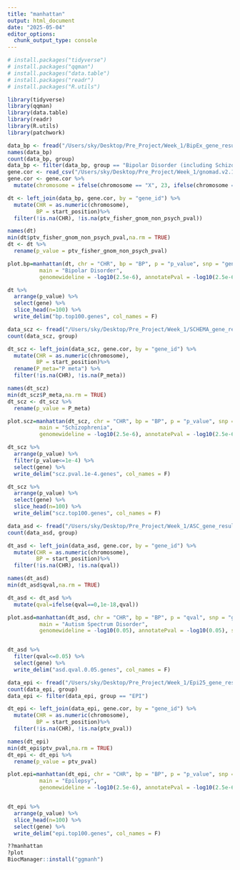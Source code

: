 ```yaml
---
title: "manhattan"
output: html_document
date: "2025-05-04"
editor_options: 
  chunk_output_type: console
---
```


```r
# install.packages("tidyverse")
# install.packages("qqman")
# install.packages("data.table")
# install.packages("readr")
# install.packages("R.utils")

library(tidyverse)
library(qqman)
library(data.table)
library(readr)
library(R.utils)
library(patchwork)
```

```r
data_bp <- fread("/Users/sky/Desktop/Pre_Project/Week_1/BipEx_gene_results.tsv.bgz")
names(data_bp)      
count(data_bp, group)
data_bp <- filter(data_bp, group == "Bipolar Disorder (including Schizoaffective)")
gene.cor <- read_csv("/Users/sky/Desktop/Pre_Project/Week_1/gnomad.v2.1.1.lof_metrics.by_gene.csv")
gene.cor <- gene.cor %>%
  mutate(chromosome = ifelse(chromosome == "X", 23, ifelse(chromosome == "Y", 24, chromosome)))

dt <- left_join(data_bp, gene.cor, by = "gene_id") %>%
  mutate(CHR = as.numeric(chromosome),
         BP = start_position)%>%
  filter(!is.na(CHR), !is.na(ptv_fisher_gnom_non_psych_pval))

names(dt)
min(dt$ptv_fisher_gnom_non_psych_pval,na.rm = TRUE)
dt <- dt %>%
  rename(p_value = ptv_fisher_gnom_non_psych_pval)

plot.bp=manhattan(dt, chr = "CHR", bp = "BP", p = "p_value", snp = "gene",
          main = "Bipolar Disorder",
          genomewideline = -log10(2.5e-6), annotatePval = -log10(2.5e-6), suggestiveline = -log10(1e-4), ylab="-log10(p value)")

dt %>% 
  arrange(p_value) %>% 
  select(gene) %>% 
  slice_head(n=100) %>% 
  write_delim("bp.top100.genes", col_names = F)
```

```r
data_scz <- fread("/Users/sky/Desktop/Pre_Project/Week_1/SCHEMA_gene_results.tsv.bgz")
count(data_scz, group)

dt_scz <- left_join(data_scz, gene.cor, by = "gene_id") %>%
  mutate(CHR = as.numeric(chromosome),
         BP = start_position)%>%
  rename(P_meta="P meta") %>% 
  filter(!is.na(CHR), !is.na(P_meta))

names(dt_scz)
min(dt_scz$P_meta,na.rm = TRUE)
dt_scz <- dt_scz %>%
  rename(p_value = P_meta)

plot.scz=manhattan(dt_scz, chr = "CHR", bp = "BP", p = "p_value", snp = "gene",
          main = "Schizophrenia",
          genomewideline = -log10(2.5e-6), annotatePval = -log10(2.5e-6), suggestiveline = -log10(1e-4), ylab="-log10(p value)")

dt_scz %>% 
  arrange(p_value) %>% 
  filter(p_value<=1e-4) %>% 
  select(gene) %>% 
  write_delim("scz.pval.1e-4.genes", col_names = F)

dt_scz %>% 
  arrange(p_value) %>% 
  select(gene) %>% 
  slice_head(n=100) %>% 
  write_delim("scz.top100.genes", col_names = F)

```

```r
data_asd <- fread("/Users/sky/Desktop/Pre_Project/Week_1/ASC_gene_results.tsv.bgz")
count(data_asd, group)

dt_asd <- left_join(data_asd, gene.cor, by = "gene_id") %>%
  mutate(CHR = as.numeric(chromosome),
         BP = start_position)%>%
  filter(!is.na(CHR), !is.na(qval))

names(dt_asd)
min(dt_asd$qval,na.rm = TRUE)

dt_asd <- dt_asd %>%
  mutate(qval=ifelse(qval==0,1e-18,qval))

plot.asd=manhattan(dt_asd, chr = "CHR", bp = "BP", p = "qval", snp = "gene",
          main = "Autism Spectrum Disorder",
          genomewideline = -log10(0.05), annotatePval = -log10(0.05), suggestiveline = -log10(0.1), ylab="-log10(q value)")


dt_asd %>% 
  filter(qval<=0.05) %>% 
  select(gene) %>% 
  write_delim("asd.qval.0.05.genes", col_names = F)
```

```r
data_epi <- fread("/Users/sky/Desktop/Pre_Project/Week_1/Epi25_gene_results.tsv.bgz")
count(data_epi, group)
data_epi <- filter(data_epi, group == "EPI")

dt_epi <- left_join(data_epi, gene.cor, by = "gene_id") %>%
  mutate(CHR = as.numeric(chromosome),
         BP = start_position)%>%
  filter(!is.na(CHR), !is.na(ptv_pval))

names(dt_epi)
min(dt_epi$ptv_pval,na.rm = TRUE)
dt_epi <- dt_epi %>%
  rename(p_value = ptv_pval)

plot.epi=manhattan(dt_epi, chr = "CHR", bp = "BP", p = "p_value", snp = "gene",
          main = "Epilepsy",
          genomewideline = -log10(2.5e-6), annotatePval = -log10(2.5e-6), suggestiveline = -log10(1e-4), ylab="-log10(p value)")


dt_epi %>% 
  arrange(p_value) %>% 
  slice_head(n=100) %>%
  select(gene) %>% 
  write_delim("epi.top100.genes", col_names = F)

??manhattan
?plot
BiocManager::install("ggmanh")

```


